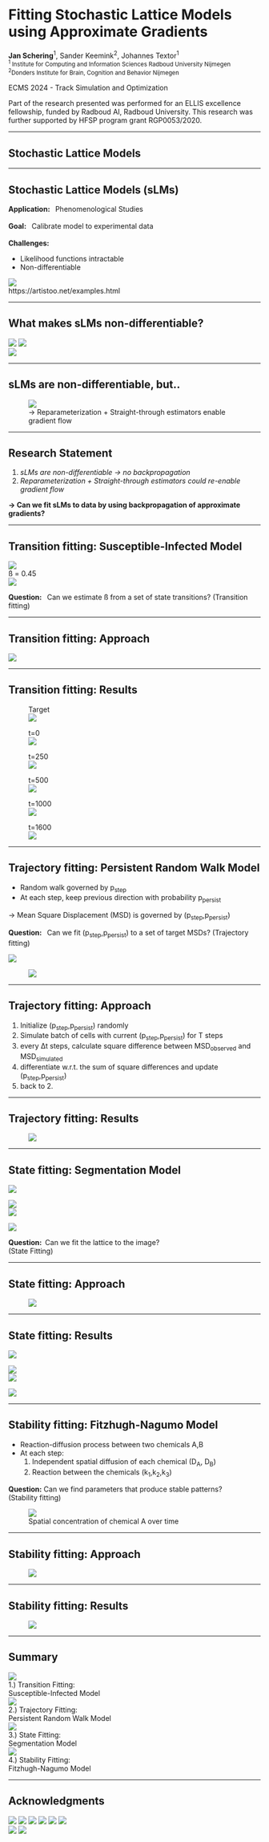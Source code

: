 


<div style={{textAlign: "center"}}>

# Fitting Stochastic Lattice Models using Approximate Gradients
<Author>
<b>Jan Schering</b><sup>1</sup>, Sander Keemink<sup>2</sup>, Johannes Textor<sup>1</sup>
</Author>
<br />
<small><sup>1</sup>
Institute for Computing and Information Sciences Radboud University Nijmegen</small>
<br />
<small><sup>2</sup>Donders Institute for Brain, Cognition and Behavior Nijmegen</small>

<p style={{marginTop: 50}}>
ECMS 2024 - Track Simulation and Optimization
</p>

<div style={{textAlign: "-webkit-center"}}>
<p style={{fontSize: 18, marginTop: 50, width: 700, alignSelf: "center"}}>
    Part of the research presented was performed for an ELLIS excellence fellowship,
    funded by Radboud AI, Radboud University. This research was further supported by HFSP
    program grant RGP0053/2020.
</p>
</div>

</div>


---


## Stochastic Lattice Models 

<CA />

<Footer><CustomFooter /></Footer>

---

## Stochastic Lattice Models (sLMs)

<div style={{display: "flex"}}>

<div>

<b>Application: &nbsp;</b> Phenomenological Studies
<br /><br />
<b>Goal: &nbsp;</b> Calibrate model to experimental data
<br /><br />
<b>Challenges: &nbsp;</b>

<ul>
    <li>Likelihood functions intractable</li>
    <li>Non-differentiable</li>
</ul>

</div>

<fig>
<img style={{height: 550, width:550, marginLeft: 200}} src={cancerim} />
<figcaption style={{fontSize:20, textAlign: "center" }}>https://artistoo.net/examples.html</figcaption>
</fig>

</div>

---

## What makes sLMs non-differentiable?

<div style={{display: "flex", flexDirection: "column"}}>
    <div style={{flexDirection: "row", display: "flex"}}>
        <img style={{height: 280, display: "flex"}} src={noGrad1} />
        <img style={{height: 280, display: "flex"}} src={noGrad2} />
    </div>
    <div style={{alignSelf: "center", display: "flex"}}>
        <img style={{height: 280,}} src={noGrad3} />
    </div>
</div>

---

## sLMs are non-differentiable, but..

<figure>
<img style={{height: 550,}} src={methodIm} />
<figcaption style={{textAlign: "center"}}>&rarr; Reparameterization + Straight-through estimators enable gradient flow</figcaption>
</figure>

---

## Research Statement

<ol>
    <li style={{marginBottom: 50, marginTop: 50}}><em>sLMs are non-differentiable &rarr; no backpropagation</em></li>
    <li><em>Reparameterization + Straight-through estimators could re-enable gradient flow</em></li>
</ol>


<p style={{textAlign: "center", marginTop: 80}}><b>&rarr; Can we fit sLMs to data by using backpropagation of approximate gradients?</b></p>

---

## Transition fitting: Susceptible-Infected Model

<div style={{display: "flex"}}>
<img style={{height:400, marginTop: 50}} src={modelSI}></img>
<div style={{alignSelf: "center"}}>
<fig>
<figcaption style={{marginTop:0, marginBottom:0, textAlign: "center"}}>
    ß = 0.45
</figcaption>
<img style={{height: 420,}} src={targetSI}></img>
</fig>
</div>
</div>
<p style={{textAlign: "center"}}><b>Question: &nbsp;</b> Can we estimate ß from a set of state transitions? (Transition fitting)</p>

---

## Transition fitting: Approach

<div>
    <img style={{height: 600}} src={siApproach}>
    </img>
</div>

---

## Transition fitting: Results

<div style={{display: "flex", flexDirection: "column"}}>
<figure style={{marginBottom: 0, marginTop: 0}}>
<figcaption style={{textAlign: "center"}}>Target</figcaption>
<img style={{width: "100%", height:200}} src={targetSI}></img>
</figure>
<div style={{display: "flex", flexDirection: "row", alignSelf: "center"}}>
<figure>
<figcaption style={{textAlign: "center"}}>t=0</figcaption>
<img style={{width:200, height:200}} src={si0}></img>
</figure>
<figure>
<figcaption style={{textAlign: "center"}}>t=250</figcaption>
<img style={{width:200, height:200}} src={si250}></img>
</figure>
<figure>
<figcaption style={{textAlign: "center"}}>t=500</figcaption>
<img style={{width:200, height:200}} src={si500}></img>
</figure>
<figure>
<figcaption style={{textAlign: "center"}}>t=1000</figcaption>
<img style={{width:200, height:200}} src={si1000}></img>
</figure>
<figure>
<figcaption style={{textAlign: "center"}}>t=1600</figcaption>
<img style={{width:200, height:200}} src={si1600}></img>
</figure>
</div>
</div>

---

## Trajectory fitting: Persistent Random Walk Model

<div style={{display: "flex"}}>
<div style={{display: "flex", flexDirection: "column"}}>
<ul>
    <li>Random walk governed by p<sub>step</sub></li>
    <li>At each step, keep previous direction with probability p<sub>persist</sub></li>
</ul>
<p style={{marginTop: 10, marginBottom: 10}}>&rarr; Mean Square Displacement (MSD) is governed by (p<sub>step</sub>,p<sub>persist</sub>)</p>
<p style={{marginTop: 10, marginBottom: 10}}><b>Question: &nbsp;</b> Can we fit (p<sub>step</sub>,p<sub>persist</sub>) to a set of target MSDs? (Trajectory fitting)</p>
</div>
<div style={{display: "flex", flexDirection: "column"}}>
<img style={{height: 300, width: "min-content"}} src={celldata}/>
<figure style={{width: 800}}>
<img style={{height: 300}} src={rwAnim} />
</figure>
</div>
</div>

--- 

## Trajectory fitting: Approach

<ol>
    <li>Initialize (p<sub>step</sub>,p<sub>persist</sub>) randomly</li>
    <li>Simulate batch of cells with current (p<sub>step</sub>,p<sub>persist</sub>) for T steps</li>
    <li>every &#916;t steps, calculate square difference between MSD<sub>observed</sub> and MSD<sub>simulated</sub></li>
    <li>differentiate w.r.t. the sum of square differences and update (p<sub>step</sub>,p<sub>persist</sub>)</li>
    <li>back to 2.</li>
</ol>

---

## Trajectory fitting: Results

<figure>
<img style={{height:500}} src={rwresults} />
</figure>

---

## State fitting: Segmentation Model

<div style={{display: "flex", flexDirection: "column"}}>
    <div style={{display: "flex", flexDirection: "row", alignSelf: "center"}}>
        <img style={{width: 300, height: "min-content"}} src={cellim} />
        <p style={{textAlign: "center", writingMode: "vertical-lr"}}><ArrowForwardIcon style={{fontSize: 40}}/></p>
        <img style={{width: 300, height: "min-content"}} src={cellImMask} />
    </div>
    <div style={{display: "flex", flexDirection: "row", marginTop: 50, alignSelf: "center"}}>
        <img style={{width: 300, height: "min-content"}} src={seadragonIm} />
        <p style={{textAlign: "center", writingMode: "vertical-lr"}}><ArrowForwardIcon style={{fontSize: 40}}/></p>
        <img style={{width: 300, height: "min-content"}} src={seadragonMask} />
    </div>
    <p style={{textAlign: "center"}}><b>Question: &nbsp;</b>Can we fit the lattice to the image? <br /> (State Fitting)</p>
</div>

---

## State fitting: Approach


<figure>
<img style={{height: 550,}} src={statefitting} />
</figure>

---

## State fitting: Results

<div style={{display: "flex", flexDirection: "column"}}>
    <div style={{display: "flex", flexDirection: "row", alignSelf: "center"}}>
        <img style={{width: 350, height: "min-content"}} src={vis} loop="infinite"/>
        <p style={{textAlign: "center", writingMode: "vertical-lr"}}><ArrowForwardIcon style={{fontSize: 40}}/></p>
        <img style={{width: 350, height: "min-content"}} src={vis_disc} loop="infinite"/>
    </div>
    <div style={{display: "flex", flexDirection: "row", marginTop: 50, alignSelf: "center"}}>
        <img style={{width: 350, height: "min-content"}} src={visseadragon} loop="infinite"/>
        <p style={{textAlign: "center", writingMode: "vertical-lr"}}><ArrowForwardIcon style={{fontSize: 40}}/></p>
        <img style={{width: 350, height: "min-content"}} src={visseadragon_disc} loop="infinite"/>
    </div>
</div>

--- 

## Stability fitting: Fitzhugh-Nagumo Model


<div style={{display: "flex"}}>
<div style={{display: "flex", flexDirection: "column"}}>
<ul>
    <li>Reaction-diffusion process between two chemicals A,B</li>
    <li>
        At each step: 
        <ol>
            <li>Independent spatial diffusion of each chemical (D<sub>A</sub>, D<sub>B</sub>)</li>
            <li>Reaction between the chemicals (k<sub>1</sub>,k<sub>2</sub>,k<sub>3</sub>)</li>
        </ol>
    </li>
</ul>
<p><b>Question:</b> Can we find parameters that produce stable patterns? <br />(Stability fitting)</p>
</div>
<figure style={{textAlign: "center"}}>
    <img style={{width: 500, height: "min-content", alignSelf: "center"}} src={fhnBig} loop="infinite"></img>
    <figcaption>Spatial concentration of chemical A over time</figcaption>
</figure>
</div>

---

## Stability fitting: Approach

<figure>
<img style={{ height:550,}} src={fhnApproach} />
</figure>

---

## Stability fitting: Results

<figure>
<img style={{ height:740,}} src={fhnVid} />
</figure>

---

## Summary

<div style={{display: "flex", flexDirection: "column"}}>
    <div style={{display: "flex", flexDirection: "row", alignSelf: "center"}}>
        <div style={{display: "flex"}}>
            <img style={{height: 250, width: "min-content"}} src={targetSI} />
            <div style={{verticalAlign: "middle", alignSelf: "center", marginLeft: 20}}>1.) Transition Fitting: <br /> Susceptible-Infected Model</div>
        </div>
        <div style={{display: "flex", marginLeft: 50}}>
            <img style={{height: 250, width: "min-content"}} src={rwAnim} />
            <div style={{verticalAlign: "middle", alignSelf: "center", marginLeft: 20}}>2.) Trajectory Fitting: <br /> Persistent Random Walk Model</div>
        </div>
    </div>
    <div style={{display: "flex", flexDirection: "row", marginTop: 50, alignSelf: "center"}}>
        <div style={{display: "flex", marginRight: 100}}>
            <img style={{height: 250, width: "min-content"}} src={visseadragon} />
            <div style={{verticalAlign: "middle", alignSelf: "center", marginLeft: 20}}>3.) State Fitting: <br />Segmentation Model</div>
        </div>
        <div style={{display: "flex", marginLeft: 50, marginRight: 100}}>
            <img style={{height: 250, width: "min-content"}} src={fhnBig} />
            <div style={{verticalAlign: "middle", alignSelf: "center", marginLeft: 20}}>4.) Stability Fitting: <br /> Fitzhugh-Nagumo Model</div>
        </div>
    </div>
</div>

---

## Acknowledgments

<div style={{display: "flex", flexDirection: "column"}}>
    <div style={{display: "flex", flexDirection: "row", alignSelf: "center"}}>
        <img style={{height: 250, width: "min-content", marginLeft: 25}} src={textor}/>
        <img style={{height: 250, width: "min-content", marginLeft: 25}} src={keemink}/>
        <img style={{height: 250, width: "min-content", marginLeft: 25}} src={kachman}/>
        <img style={{height: 250, width: "min-content", marginLeft: 25}} src={shabaz}/>
        <img style={{height: 250, width: "min-content", marginLeft: 25}} src={koop}/>
        <img style={{height: 250, width: "min-content", marginLeft: 25}} src={lili}/>
    </div>
    <div style={{display: "flex", flexDirection: "row", alignSelf: "center", marginTop: 20}}>
        <img style={{height: 250, width: "min-content", marginLeft: 25}} src={ellis}/>
        <img style={{height: 250, width: "min-content", marginLeft: 25}} src={radboud}/>
    </div>
</div>


